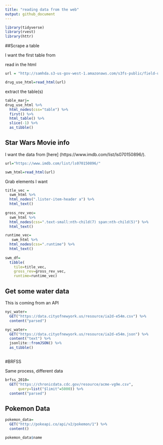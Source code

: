 ```yaml
---
title: "reading data from the web"
output: github_document
---
```


```r
library(tidyverse)
library(rvest)
library(httr)

```

##Scrape a table

I want the first table from 

read in the html
```r
url = "http://samhda.s3-us-gov-west-1.amazonaws.com/s3fs-public/field-uploads/2k15StateFiles/NSDUHsaeShortTermCHG2015.htm"

drug_use_html=read_html(url)
```

extract the table(s)

```r
table_marj=
drug_use_html %>% 
  html_nodes(css="table") %>% 
  first() %>% 
  html_table() %>% 
  slice(-1) %>% 
  as_tibble()
```

## Star Wars Movie info

I want the data from [here] (https://www.imdb.com/list/ls070150896/).

```r
url="https://www.imdb.com/list/ls070150896/"

swm_html=read_html(url)
```

Grab elements I want

```r
title_vec = 
  swm_html %>%
  html_nodes(".lister-item-header a") %>%
  html_text()
  
gross_rev_vec=
  swm_html %>% 
  html_nodes(css=".text-small:nth-child(7) span:nth-child(5)") %>% 
  html_text()

runtime_vec=
   swm_html %>% 
  html_nodes(css=".runtime") %>% 
  html_text()
  
swm_df=
  tibble(
    tile=title_vec,
    gross_rev=gross_rev_vec,
    runtime=runtime_vec)
```

## Get some water data

This is coming from an API

```r
nyc_water=
  GET("https://data.cityofnewyork.us/resource/ia2d-e54m.csv") %>% 
  content("parsed")

nyc_water=
  GET("https://data.cityofnewyork.us/resource/ia2d-e54m.json") %>% 
  content("text") %>% 
  jsonlite::fromJSON() %>% 
  as_tibble()
  
```

#BRFSS

Same process, different data

```r
brfss_2010=
  GET("https://chronicdata.cdc.gov/resource/acme-vg9e.csv",
      query=list("$limit"=5000)) %>% 
  content("parsed")

```

## Pokemon Data
```r

pokemon_data= 
  GET("http://pokeapi.co/api/v2/pokemon/1") %>%
  content()

pokemon_data$name
```

